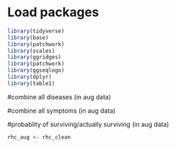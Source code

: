 # Load packages
```r
library(tidyverse)
library(base)
library(patchwork)
library(scales)
library(ggridges)
library(patchwork)
library(ggseqlogo)
library(dplyr)
library(table1)
```

#combine all diseases (in aug data)

#combine all symptoms (in aug data)

#probablity of surviving/actually surviving (in aug data)

```r
rhc_aug <- rhc_clean
```




